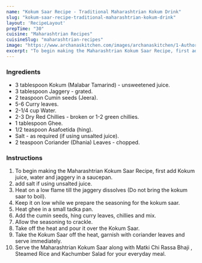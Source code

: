 ---
name: "Kokum Saar Recipe - Traditional Maharashtrian Kokum Drink"
slug: "kokum-saar-recipe-traditional-maharashtrian-kokum-drink"
layout: 'RecipeLayout'
prepTime: "30"
cuisine: "Maharashtrian Recipes"
cuisineSlug: "maharashtrian-recipes"
image: "https://www.archanaskitchen.com/images/archanaskitchen/1-Author/Madhuli_Ajay/Kokum_Saar_Traditional_Maharashtrian_drink_made_using_Kokum_juice.jpg"
excerpt: "To begin making the Maharashtrian Kokum Saar Recipe, first add Kokum juice, water and jaggery in a saucepan"
---

### Ingredients

- 3 tablespoon Kokum (Malabar Tamarind) - unsweetened juice.
- 3 tablespoon Jaggery - grated.
- 2 teaspoon Cumin seeds (Jeera).
- 5-6 Curry leaves.
- 2-1/4 cup Water.
- 2-3 Dry Red Chillies - broken or 1-2 green chillies.
- 1 tablespoon Ghee.
- 1/2 teaspoon Asafoetida (hing).
- Salt - as required (if using unsalted juice).
- 2 teaspoon Coriander (Dhania) Leaves - chopped.

### Instructions

1. To begin making the Maharashtrian Kokum Saar Recipe, first add Kokum juice, water and jaggery in a saucepan.
1. add salt if using unsalted juice.
1. Heat on a low flame till the jaggery dissolves (Do not bring the kokum saar to boil).
1. Keep it on low while we prepare the seasoning for the kokum saar.
1. Heat ghee in a small tadka pan.
1. Add the cumin seeds, hing curry leaves, chillies and mix.
1. Allow the seasoning to crackle.
1. Take off the heat and pour it over the Kokum Saar.
1. Take the Kokum Saar off the heat, garnish with coriander leaves and serve immediately.
1. Serve the Maharashtrian Kokum Saar along with Matki Chi Rassa Bhaji , Steamed Rice and Kachumber Salad for your everyday meal.
